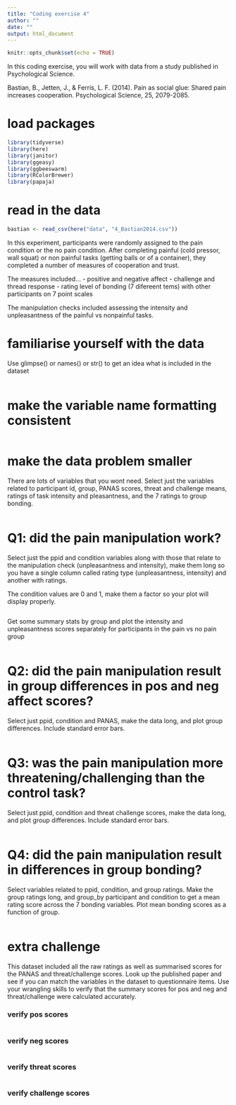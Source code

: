 ```yaml
---
title: "Coding exercise 4"
author: ""
date: ""
output: html_document
---
```


```r
knitr::opts_chunk$set(echo = TRUE)
```

In this coding exercise, you will work with data from a study published in Psychological Science. 

Bastian, B., Jetten, J., & Ferris, L. F. (2014). Pain as social glue: Shared pain increases cooperation. Psychological Science, 25, 2079-2085.

# load packages

```r
library(tidyverse)
library(here)
library(janitor)
library(ggeasy)
library(ggbeeswarm)
library(RColorBrewer)
library(papaja)

```

# read in the data

```r
bastian <- read_csv(here("data", "4_Bastian2014.csv"))
```

In this experiment, participants were randomly assigned to the pain condition or the no pain condition. After completing painful (cold pressor, wall squat) or non painful tasks (getting balls or of a container), they completed a number of measures of cooperation and trust.

The measures included...
- positive and negative affect
- challenge and thread response
- rating level of bonding (7 difereent tems) with other participants on 7 point scales

The manipulation checks included assessing the intensity and unpleasantness of the painful vs nonpainful tasks. 


# familiarise yourself with the data

Use glimpse() or names() or str() to get an idea what is included in the dataset

```r

```

# make the variable name formatting consistent

```r


```


# make the data problem smaller

There are lots of variables that you wont need. Select just the variables related to participant id, group, PANAS scores, threat and challenge means, ratings of task intensity and pleasantness, and the 7 ratings to group bonding.

```r


```


# Q1: did the pain manipulation work?

Select just  the ppid and condition variables along with those that relate to the manipulation check (unpleasantness and intensity), make them long so you have a single column called rating type (unpleasantness, intensity) and another with ratings.

The condition values are 0 and 1, make them a factor so your plot will display properly. 

```r

```

Get some summary stats by group and plot the intensity and unpleasantness scores separately for participants in the pain vs no pain group

```r



```

# Q2: did the pain manipulation result in group differences in pos and neg affect scores? 

Select just ppid, condition and PANAS, make the data long, and plot group differences. Include standard error bars. 

```r



```

# Q3: was the pain manipulation more threatening/challenging than the control task? 


Select just ppid, condition and threat challenge scores, make the data long, and plot group differences. Include standard error bars. 

```r

```

# Q4: did the pain manipulation result in differences in group bonding?

Select variables related to ppid, condition, and group ratings. Make the group ratings long, and group_by participant and condition to get a mean rating score across the 7 bonding variables.  Plot mean  bonding scores as a function of group. 

```r

```

# extra challenge

This dataset included all the raw ratings as well as summarised scores for the PANAS and threat/challenge scores. Look up the published paper and see if you can match the variables in the dataset to questionnaire items.  Use your wrangling skills to verify that the summary scores for pos and neg and threat/challenge were calculated accurately. 

### verify pos scores

```r




```
### verify neg scores

```r


```
### verify threat scores

```r

```

### verify challenge scores

```r

```
